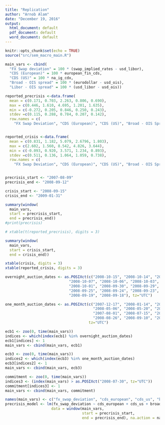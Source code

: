 ```yaml
---
title: "Replication"
author: "Arnob Alam"
date: "December 19, 2016"
output:
  html_document: default
  pdf_document: default
  word_document: default
---
```


```r
knitr::opts_chunk$set(echo = TRUE)
source("src/sem_macro_main.R")
```

```r

main_vars <- cbind(
  "FX Swap deviation" = 100 * (swap_implied_rates - usd_libor),
  "CDS (European)" = 100 * european_fin_cds,
  "CDS (US)" = 100 * na_ig_cdx,
  "Broad - OIS spread" = 100 * (eurodollar - usd_ois),
  "Libor - OIS spread" = 100 * (usd_libor - usd_ois))

reported_precrisis <-data.frame(
  mean = c(0.171, 0.703, 2.263, 0.806, 0.690),
  max = c(0.446, 1.610, 4.695, 1.201, 1.635),
  min = c(-0.272, 0.205, 0.846, 0.250, 0.243),
  stdev =c(0.115, 0.288, 0.784, 0.207, 0.142),
  row.names = c(
    "FX Swap Deviation", "CDS (European)", "CDS (US)", "Broad - OIS Spread","Libor - OIS Spread"))


reported_crisis <-data.frame(
  mean = c(0.831, 1.182, 5.079, 2.6796, 1.803),
  max = c(2.602, 1.560, 8.542, 4.826, 3.644),
  min = c(-0.093, 0.920, 3.571, 1.234, 0.893),
  stdev =c(0.511, 0.136, 1.064, 1.059, 0.738),
  row.names = c(
    "FX Swap Deviation", "CDS (European)", "CDS (US)", "Broad - OIS Spread","Libor - OIS Spread"))


precrisis_start <- "2007-08-09"
precrisis_end <- "2008-09-12"

crisis_start <- "2008-09-15"
crisis_end <- "2009-01-31"

summary(window(
  main_vars, 
  start = precrisis_start, 
  end = precrisis_end))
#print(precrisis)

# xtable(t(reported_precrisis), digits = 3)

summary(window(
  main_vars, 
  start = crisis_start, 
  end = crisis_end))

xtable(crisis, digits = 3)
xtable(reported_crisis, digits = 3)

```


```r
overnight_auction_dates <- as.POSIXct(c("2008-10-15", "2008-10-14", "2008-10-10", "2008-10-09",
                             "2008-10-07", "2008-10-06", "2008-10-03", "2008-10-02",
                             "2008-10-01", "2008-09-30", "2008-09-29", "2008-09-26",
                             "2008-09-25", "2008-09-24", "2008-09-23", "2008-09-22",
                             "2008-09-19", "2008-09-18"), tz="UTC")

one_month_auction_dates <- as.POSIXct(c("2007-12-17", "2008-01-14", "2008-03-25", "2008-04-22",
                                        "2008-05-06", "2008-05-20", "2008-06-03", "2008-06-17",
                                        "2007-08-01", "2008-07-15", "2008-07-29","2008-08-13", 
                                        "2008-08-26", "2008-09-10", "2008-09-23"), 
                                      tz="UTC") 

ecb1 <- zoo(0, time(main_vars))
indices <- which(index(ecb1) %in% overnight_auction_dates)
ecb1[indices] <- 1
main_vars <- cbind(main_vars, ecb1)

ecb3 <- zoo(0, time(main_vars))
indices2 <- which(index(ecb3) %in% one_month_auction_dates)
ecb3[indices2] <- 1
main_vars <- cbind(main_vars, ecb3)

commitment <- zoo(0, time(main_vars))
indices3 <- (index(main_vars) > as.POSIXct("2008-07-30", tz="UTC"))
commitment[indices3] <- 1
main_vars <- cbind(main_vars, commitment)

```
```r
names(main_vars) <- c("fx_swap_deviation", "cds_european", "cds_us", "broad_ois", "libor_ois", "ecb1", "ecb3", "commitment")
precrisis_model <- lm(fx_swap_deviation ~ cds_european + cds_us + broad_ois + libor_ois + ecb3 + commitment, 
                     data = window(main_vars, 
                                   start = precrisis_start, 
                                   end = precrisis_end), na.action = na.omit)
```